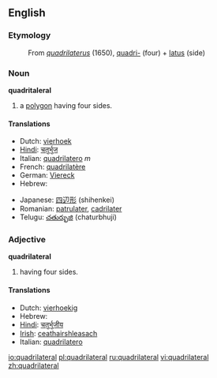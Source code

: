 ==English==
===Etymology===
: From {{L.}} ''[[quadrilaterus]]'' (1650), [[quadri-]] (four) + [[latus]] (side)
===Noun===
{{Wikipedia}}
'''quadritaleral'''
# a [[polygon]] having four sides.

====Translations====
{{trans-top|a polygon having four sides}}
*Dutch: [[vierhoek]]
*[[Hindi]]: [[चतुर्भुज]] 
*Italian: [[quadrilatero]] ''m''
*French: [[quadrilatère]]
*German: [[Viereck]]
*Hebrew: {{he-translation|מרובע|merubá}} {{m}}
{{trans-mid}}
*Japanese: [[四辺形]] (shihenkei)
*Romanian: [[patrulater]], [[cadrilater]]
*Telugu: [[చతుర్భుజి]] (chaturbhuji)
{{trans-bottom}}

===Adjective===
'''quadrilateral'''
# having four sides.

====Translations====
{{trans-top|having four sides}}
*Dutch: [[vierhoekig]]
*Hebrew: {{he-translation|מרובע|merubá}} {{m}}
*[[Hindi]]: [[चतुर्भुजीय]]
*[[Irish]]: [[ceathairshleasach]]
*Italian: [[quadrilatero]]
{{trans-mid}}
{{trans-bottom}}

[[io:quadrilateral]]
[[pl:quadrilateral]]
[[ru:quadrilateral]]
[[vi:quadrilateral]]
[[zh:quadrilateral]]